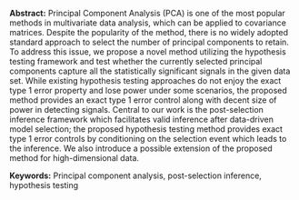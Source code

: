 <span>**Abstract:**</span> Principal Component Analysis (PCA) is one of
the most popular methods in multivariate data analysis, which can be
applied to covariance matrices. Despite the popularity of the method,
there is no widely adopted standard approach to select the number of
principal components to retain. To address this issue, we propose a
novel method utilizing the hypothesis testing framework and test whether
the currently selected principal components capture all the
statistically significant signals in the given data set. While existing
hypothesis testing approaches do not enjoy the exact type 1 error
property and lose power under some scenarios, the proposed method
provides an exact type 1 error control along with decent size of power
in detecting signals. Central to our work is the post-selection
inference framework which facilitates valid inference after data-driven
model selection; the proposed hypothesis testing method provides exact
type 1 error controls by conditioning on the selection event which leads
to the inference. We also introduce a possible extension of the proposed
method for high-dimensional data.

<span>**Keywords:**</span> Principal component analysis, post-selection
inference, hypothesis testing
